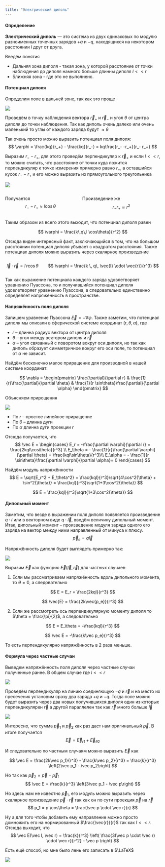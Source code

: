 ```yaml
---
title: "Электрический диполь"
---
```


#### Определение
**Электрический диполь** — это система из двух одинаковых по модулю разноименных точечных зарядов $+q$ и $-q$, находящихся на некотором расстоянии $l$ друг от друга.

Введём понятия

- Дальняя зона диполя - такая зона, у которой расстояние от точки наблюдения до диполя намного больше длинны диполя $l << r$
- Ближняя зона - где это не выполнено.

#### Потенциал диполя

Определим поле в дальней зоне, так как это проще

![](P6_ElectricDipole/1.png){fig-align="center"}

Проведём в точку наблюдения вектора $\vec{r}_+$ и $\vec{r}_-$ и угол $\theta$ от центра диполя до точки наблюдения. Так как диполь очень далеко или очень маленький то углы от каждого заряда будут $\approx \theta$

Так очень просто можно выразить потенциал поля диполя:
$$
\varphi = \frac{kq}{r_+} - \frac{kq}{r_-} = kq\frac{r_- -r_+}{r_- r_+}
$$

Выразим $r_- - r_+$, для этого проведём перпендикуляр к $\vec{r}_+$ и если $l << r$, то можно считать, что расстояние от точки куда ложится перпендикуляр к точке измерения примерно равно $r_+$, а оставшийся кусок $r_- - r_+$ и его можно выразить из прямоугольного треугольника

![](P6_ElectricDipole/2.png){fig-align="center"}

::: {.columns}
::: {.column}
Получается
$$
r_- - r_+ \approx l \cos\theta
$$
:::
::: {.column}
Произведение же
$$
r_- r_+ \approx r^2
$$
:::
:::

Таким образом из всего этого выходит, что потенциал диполя равен

$$
\varphi = \frac{k\,q\,l \cos\theta}{r^2}
$$

Отсюда виден интересный факт, заключающийся в том, что на большом расстоянии потенциал диполя убывает с квадратом расстояния. Также потенциал диполя можно выразить через скалярное произведение

::: {.columns}
::: {.column}
$$
\vec{l} \cdot \vec{r} = l \, r \cos\theta
$$
:::
::: {.column}
$$
\varphi = \frac{k \, q\, \vec{l} \cdot \vec{r}}{r^3}
$$
:::
:::

Так как выражение потенциала каждого заряда удовлетворяет уравнению Пуассона, то и получившийся потенциал диполя удовлетворяет уравнению Пуассона, а следовательно единственно определяет напряжённость в пространстве.

#### Напряжённость поля диполя

Запишем уравнение Пуассона $\vec{E} = -\nabla \varphi$. Также заметим, что потенциал диполя мы описали в сферической системе координат $(r, \theta, \alpha)$, где

- $r$ -- длинна радиус вектора от центра диполя
- $\theta$ -- угол между вектором диполя и $\vec{r}$
- $\alpha$ -- угол связанный с поворотом вокруг оси диполя, но так как диполь образует симметричное вокруг его оси поле, то потенциал от $\alpha$ не зависит.

Найдём бесконечно малое приращение для производной в нашей системе координат:

$$
\nabla = 
\begin{pmatrix}
\frac{\partial}{\partial r} & \frac{1}{r}\frac{\partial}{\partial \theta} &
\frac{1}{r \sin\theta}\frac{\partial}{\partial \alpha}
\end{pmatrix}
$$

Объясняем прирощения

![](P6_ElectricDipole/3.png){fig-align="center"}

- По $r$ -- простое линейное приращение
- По $\theta$ -- длинна дуги
- По $\alpha$ длинна дуги проекции $r$

Отсюда получается, что
$$
\vec E = 
\begin{cases}
E_r = -\frac{\partial \varphi}{\partial r} = \frac{2kql\cos\theta}{r^3} \\
E_\theta = - \frac{1}{r}\frac{\partial \varphi}{\partial \theta} = \frac{kql\sin\theta}{r^3}\\
E_\alpha = - \frac{1}{r \sin\theta}\frac{\partial \varphi}{\partial \alpha}= 0
\end{cases}
$$

Найдём модуль напряжённости
$$
E = \sqrt{E_r^2 + E_\theta^2} = \frac{kql}{r^3}\sqrt{4\cos^2{\theta} + \sin^2{\theta}} = \frac{kql}{r^3}\sqrt{1+3\cos^2{\theta}}
$$

$$
E = \frac{kql}{r^3}\sqrt{1+3\cos^2{\theta}}
$$

#### Дипольный момент

Заметим, что везде в выражении поля диполя появляется произведение $q\cdot l$ или в векторном виде $q\cdot \vec l$, введём величину дипольный момент. Итак, дипольный момент -- произведение модуля заряда одного его заряда на вектор между ними направленный от минуса к плюсу.
$$
\vec{p}_e = q \vec l
$$

Напряжённость диполя будет выглядеть примерно так:

![](P6_ElectricDipole/4.png){fig-align="center"}

Выразим $\vec E$ как функцию $\vec E(\vec l, \vec r)$ для частных случаев:

1. Если мы рассматриваем напряжённость вдоль дипольного момента, то $\theta = 0$, а следовательно 

::: {layout-ncol="2"}
$$
E = E_r = \frac{2kql}{r^3}
$$

$$
\vec{E} = \frac{2k\vec{p_e}}{r^3}
$$
:::

2. Если же рассмотреть ось перпендикулярную моменту диполя то $\theta = \frac{\pi}{2}$, а следовательно

::: {layout-ncol="2"}
$$
E = E_\theta = -\frac{kql}{r^3}
$$

$$
\vec E = -\frac{k\vec p_e}{r^3}
$$
:::

То есть перпендикулярно напряжённость в 2 раза меньше.

#### Формула через частные случаи
Выведем напряжённость поля диполя через частные случаи полученные ранее. В общем случае где $l << r$

![](P6_ElectricDipole/5.png){fig-align="center"}

Проведём перпендикуляр на линию соединяющую $-q$ и $\vec{r}$ и на место их пресечения установим сразу два заряда $+q$ и $-q$. Тогда поле можно будет выразить через два новых получившихся диполя один из которых перпендикулярен $\vec{r}$ а другой параллелен так как $\vec{r}$ много больше $\vec{l}$

![](P6_ElectricDipole/6.png){fig-align="center"}

Интересно, что сумма $\vec p_1$ и $\vec p_2$ как раз даст нам оригинальный $\vec p$. В итоге получается
$$
\vec E = \vec E_{r1} + \vec E_{\theta 2}
$$

И следовательно по частным случаям можно выразить $\vec E$ как

$$
\vec E = \frac{2k\vec p_1}{r^3} - \frac{k\vec p_2}{r^3} = \frac{k}{r^3} \left(2\vec p_1 - \vec p_2\right)
$$

Но так как $\vec p_2 = \vec p - \vec p_1$
$$
\vec E = \frac{k}{r^3} \left(3\vec p_1 - \vec p\right)
$$

Но здесь нам не известно $\vec p_1$, его модуль можно выразить через скалярное произведение $\vec p \cdot \vec r$ так как он по сути проекция $\vec p$ на $\vec r$
$$
p_1 = p \cos\theta = \frac{\vec p \cdot \vec r}{r}
$$

Ну а для того чтобы добавить ему направление можно просто домножить его на нормированный $\frac{\vec{r}}{r}$ так как $l << r$. Отсюда выходит, что
$$
\vec E(\vec l, \vec r) = \frac{k}{r^3} \left( \frac{3(\vec p \cdot \vec r) \cdot \vec r}{r^2} - \vec p \right)
$$

Есть ещё способ, но мне было лень его записать в $\LaTeX$

![](P6_ElectricDipole/7.png){fig-align="center"}

